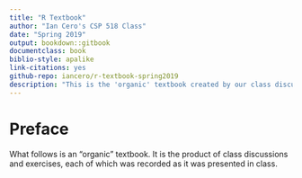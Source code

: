 ```yaml
--- 
title: "R Textbook"
author: "Ian Cero's CSP 518 Class"
date: "Spring 2019"
output: bookdown::gitbook
documentclass: book
biblio-style: apalike
link-citations: yes
github-repo: iancero/r-textbook-spring2019
description: "This is the 'organic' textbook created by our class discussions and exercises."
---
```


# Preface

What follows is an "organic" textbook. It is the product of class discussions and exercises, each of which was recorded as it was presented in class.
